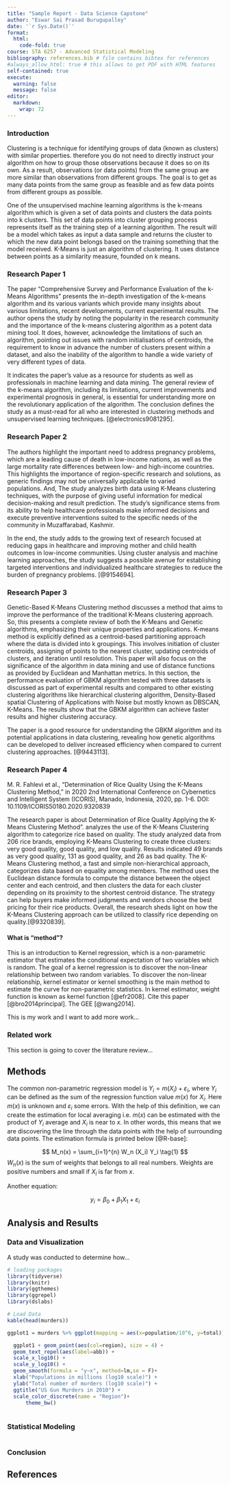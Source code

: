 ```yaml
---
title: "Sample Report - Data Science Capstone"
author: "Eswar Sai Prasad Burugupalley"
date: '`r Sys.Date()`'
format:
  html:
    code-fold: true
course: STA 6257 - Advanced Statistical Modeling
bibliography: references.bib # file contains bibtex for references
#always_allow_html: true # this allows to get PDF with HTML features
self-contained: true
execute: 
  warning: false
  message: false
editor: 
  markdown: 
    wrap: 72
---
```


### Introduction

Clustering is a technique for identifying groups of data (known as clusters) with similar properties. therefore you do not need to directly instruct your algorithm on how to group those observations because it does so on its own. As a result, observations (or data points) from the same group are more similar than observations from different groups. The goal is to get as many data points from the same group as feasible and as few data points from different groups as possible. 

One of the unsupervised machine learning algorithms is the k-means algorithm which is given a set of data points and clusters the data points into k clusters. This set of data points into cluster grouping process represents itself as the training step of a learning algorithm. The result will be a model which takes as input a data sample and returns the cluster to which the new data point belongs based on the training something that the model received. K-Means is just an algorithm of clustering. It uses distance between points as a similarity measure, founded on k means.

### Research Paper 1

The paper "Comprehensive Survey and Performance Evaluation of the k-Means Algorithms" presents the in-depth investigation of the k-means algorithm and its various variants which provide many insights about various limitations, recent developments, current experimental results. The author opens the study by noting the popularity in the research community and the importance of the k-means clustering algorithm as a potent data mining tool. It does, however, acknowledge the limitations of such an algorithm, pointing out issues with random initialisations of centroids, the requirement to know in advance the number of clusters present within a dataset, and also the inability of the algorithm to handle a wide variety of very different types of data.

It indicates the paper's value as a resource for students as well as professionals in machine learning and data mining. The general review of the k-means algorithm, including its limitations, current improvements and experimental prognosis in general, is essential for understanding more on the revolutionary application of the algorithm. The conclusion defines the study as a must-read for all who are interested in clustering methods and unsupervised learning techniques. [@electronics9081295].

### Research Paper 2

The authors highlight the important need to address pregnancy problems, which are a leading cause of death in low-income nations, as well as the large mortality rate differences between low- and high-income countries. This highlights the importance of region-specific research and solutions, as generic findings may not be universally applicable to varied populations. And, The study analyzes birth data using K-Means clustering techniques, with the purpose of giving useful information for medical decision-making and result prediction. The study's significance stems from its ability to help healthcare professionals make informed decisions and execute preventive interventions suited to the specific needs of the community in Muzaffarabad, Kashmir.

In the end, the study adds to the growing text of research focused at reducing gaps in healthcare and improving mother and child health outcomes in low-income communities. Using cluster analysis and machine learning approaches, the study suggests a possible avenue for establishing targeted interventions and individualized healthcare strategies to reduce the burden of pregnancy problems. [@9154694].

### Research Paper 3

Genetic-Based K-Means Clustering method discusses a method that aims to improve the performance of the traditional K-Means clustering approach. So, this presents a complete review of both the K-Means and Genetic algorithms, emphasizing their unique properties and applications. K-means method is explicitly defined as a centroid-based partitioning approach where the data is divided into k groupings. This involves initiation of cluster centroids, assigning of points to the nearest cluster, updating centroids of clusters, and iteration until resolution. This paper will also focus on the significance of the algorithm in data mining and use of distance functions as provided by Euclidean and Manhattan metrics. In this section, the performance evaluation of GBKM algorithm tested with three datasets is discussed as part of experimental results and compared to other existing clustering algorithms like hierarchical clustering algorithm, Density-Based spatial Clustering of Applications with Noise but mostly known as DBSCAN, K-Means. The results show that the GBKM algorithm can achieve faster results and higher clustering accuracy.

The paper is a good resource for understanding the GBKM algorithm and its potential applications in data clustering, revealing how genetic algorithms can be developed to deliver increased efficiency when compared to current clustering approaches. [@9443113].

### Research Paper 4

M. R. Fahlevi et al., "Determination of Rice Quality Using the K-Means Clustering Method," in 2020 2nd International Conference on Cybernetics and Intelligent System (ICORIS), Manado, Indonesia, 2020, pp. 1-6. DOI: 10.1109/ICORIS50180.2020.9320839

The research paper is about Determination of Rice Quality Applying the K-Means Clustering Method". analyzes the use of the K-Means Clustering algorithm to categorize rice based on quality. The study analyzed data from 206 rice brands, employing K-Means Clustering to create three clusters: very good quality, good quality, and low quality. Results indicated 49 brands as very good quality, 131 as good quality, and 26 as bad quality. The K-Means Clustering method, a fast and simple non-hierarchical approach, categorizes data based on equality among members. The method uses the Euclidean distance formula to compute the distance between the object center and each centroid, and then clusters the data for each cluster depending on its proximity to the shortest centroid distance. The strategy can help buyers make informed judgments and vendors choose the best pricing for their rice products. Overall, the research sheds light on how the K-Means Clustering approach can be utilized to classify rice depending on quality.[@9320839].

#### What is "method"?

This is an introduction to Kernel regression, which is a non-parametric
estimator that estimates the conditional expectation of two variables
which is random. The goal of a kernel regression is to discover the
non-linear relationship between two random variables. To discover the
non-linear relationship, kernel estimator or kernel smoothing is the
main method to estimate the curve for non-parametric statistics. In
kernel estimator, weight function is known as kernel function
[@efr2008]. Cite this paper [@bro2014principal]. The GEE [@wang2014].

This is my work and I want to add more work...

### Related work

This section is going to cover the literature review...

## Methods

The common non-parametric regression model is
$Y_i = m(X_i) + \varepsilon_i$, where $Y_i$ can be defined as the sum of
the regression function value $m(x)$ for $X_i$. Here $m(x)$ is unknown
and $\varepsilon_i$ some errors. With the help of this definition, we
can create the estimation for local averaging i.e. $m(x)$ can be
estimated with the product of $Y_i$ average and $X_i$ is near to $x$. In
other words, this means that we are discovering the line through the
data points with the help of surrounding data points. The estimation
formula is printed below [@R-base]:

$$
M_n(x) = \sum_{i=1}^{n} W_n (X_i) Y_i  \tag{1}
$$ $W_n(x)$ is the sum of weights that belongs to all real numbers.
Weights are positive numbers and small if $X_i$ is far from $x$.

Another equation:

$$
y_i = \beta_0 + \beta_1 X_1 +\varepsilon_i
$$

## Analysis and Results

### Data and Visualization

A study was conducted to determine how...

```r
# loading packages 
library(tidyverse)
library(knitr)
library(ggthemes)
library(ggrepel)
library(dslabs)
```

```r
# Load Data
kable(head(murders))

ggplot1 = murders %>% ggplot(mapping = aes(x=population/10^6, y=total)) 

  ggplot1 + geom_point(aes(col=region), size = 4) +
  geom_text_repel(aes(label=abb)) +
  scale_x_log10() +
  scale_y_log10() +
  geom_smooth(formula = "y~x", method=lm,se = F)+
  xlab("Populations in millions (log10 scale)") + 
  ylab("Total number of murders (log10 scale)") +
  ggtitle("US Gun Murders in 2010") +
  scale_color_discrete(name = "Region")+
      theme_bw()
  

```

### Statistical Modeling

```r

```

### Conclusion

## References
